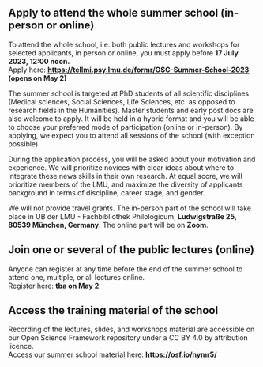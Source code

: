 ## Apply to attend the whole summer school (in-person or online)

To attend the whole school, i.e. both public lectures and workshops for selected applicants, in person or online, you must apply before **17 July 2023, 12:00 noon.**\
Apply here: [**https://tellmi.psy.lmu.de/formr/OSC-Summer-School-2023**](https://tellmi.psy.lmu.de/formr/OSC-Summer-School-2023) **(opens on May 2)**

The summer school is targeted at PhD students of all scientific disciplines (Medical sciences, Social Sciences, Life Sciences, etc. as opposed to research fields in the Humanities). Master students and early post docs are also welcome to apply. It will be held in a hybrid format and you will be able to choose your preferred mode of participation (online or in-person). By applying, we expect you to attend all sessions of the school (with exception possible).

During the application process, you will be asked about your motivation and experience. We will prioritize novices with clear ideas about where to integrate these news skills in their own research. At equal score, we will prioritize members of the LMU, and maximize the diversity of applicants background in terms of discipline, career stage, and gender.

We will not provide travel grants. The in-person part of the school will take place in UB der LMU - Fachbibliothek Philologicum, **Ludwigstraße 25, 80539 München, Germany**. The online part will be on **Zoom**.

## Join one or several of the public lectures (online)

Anyone can register at any time before the end of the summer school to attend one, multiple, or all lectures online.\
Register here: **tba on May 2**

## Access the training material of the school

Recording of the lectures, slides, and workshops material are accessible on our Open Science Framework repository under a CC BY 4.0 by attribution licence.\
Access our summer school material here: [**https://osf.io/nymr5/**](https://osf.io/nymr5/){.uri}
